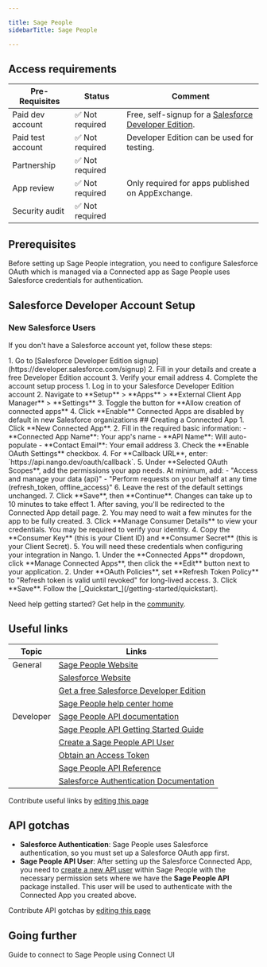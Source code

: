 ```yaml
---

title: Sage People
sidebarTitle: Sage People

---
```



<Overview />
<PreBuiltTooling />
<PreBuiltUseCases />

## Access requirements
| Pre-Requisites | Status | Comment|
| - | - | - |
| Paid dev account | ✅ Not required | Free, self-signup for a [Salesforce Developer Edition](https://developer.salesforce.com/signup). |
| Paid test account | ✅ Not required | Developer Edition can be used for testing. |
| Partnership | ✅ Not required | |
| App review | ✅ Not required | Only required for apps published on AppExchange. |
| Security audit | ✅ Not required | |


## Prerequisites
   
   Before setting up Sage People integration, you need to configure Salesforce OAuth which is managed via a Connected app as Sage People uses Salesforce credentials for authentication.

   ## Salesforce Developer Account Setup

   ### New Salesforce Users
   
   If you don't have a Salesforce account yet, follow these steps:

   <Steps>
     <Step title="Sign up for Salesforce Developer Edition">
       1. Go to [Salesforce Developer Edition signup](https://developer.salesforce.com/signup)
       2. Fill in your details and create a free Developer Edition account
       3. Verify your email address
       4. Complete the account setup process
     </Step>
     <Step title="Enable Connected Apps">
       1. Log in to your Salesforce Developer Edition account
       2. Navigate to **Setup** > **Apps** > **External Client App Manager** > **Settings**
       3. Toggle the button for **Allow creation of connected apps**
       4. Click **Enable**
       <Note>Connected Apps are disabled by default in new Salesforce organizations</Note>
     </Step>
   </Steps>
    ## Creating a Connected App
    <Steps>
      <Step title="Configure Connected App settings">
        1. Click **New Connected App**.
        2. Fill in the required basic information:
           - **Connected App Name**: Your app's name
           - **API Name**: Will auto-populate
           - **Contact Email**: Your email address
        3. Check the **Enable OAuth Settings** checkbox.
        4. For **Callback URL**, enter: `https://api.nango.dev/oauth/callback`.
        5. Under **Selected OAuth Scopes**, add the permissions your app needs. At minimum, add:
           - "Access and manage your data (api)"
           - "Perform requests on your behalf at any time (refresh_token, offline_access)"
        6. Leave the rest of the default settings unchanged.
        7. Click **Save**, then **Continue**.
        <Note>Changes can take up to 10 minutes to take effect</Note>
      </Step>
      <Step title="Obtain API credentials">
        1. After saving, you'll be redirected to the Connected App detail page.
        2. You may need to wait a few minutes for the app to be fully created.
        3. Click **Manage Consumer Details** to view your credentials. You may be required to verify your identity.
        4. Copy the **Consumer Key** (this is your Client ID) and **Consumer Secret** (this is your Client Secret).
        5. You will need these credentials when configuring your integration in Nango.
      </Step>
      <Step title="Configure token settings (recommended)">
        1. Under the **Connected Apps** dropdown, click **Manage Connected Apps**, then click the **Edit** button next to your application.
        2. Under **OAuth Policies**, set **Refresh Token Policy** to "Refresh token is valid until revoked" for long-lived access.
        3. Click **Save**.
      </Step>
  <Step title="Next">
    Follow the [_Quickstart_](/getting-started/quickstart).
  </Step>
</Steps>

<Tip>Need help getting started? Get help in the [community](https://nango.dev/slack).</Tip>


## Useful links
| Topic | Links |
| - | - |
| General | [Sage People Website](https://www.sage.com/en-us/sage-business-cloud/people/) |
| | [Salesforce Website](https://www.salesforce.com/) |
| | [Get a free Salesforce Developer Edition](https://developer.salesforce.com/signup) |
| | [Sage People help center home](https://help-people.sage.com/Content/Home/_Home.htm?tocpath=_____1)
| Developer | [Sage People API documentation](https://developer.sage.com/people/) |
| | [Sage People API Getting Started Guide](https://developer.sage.com/people/get-started/) |
| | [Create a Sage People API User](https://developer.sage.com/people/get-started/#create-a-sage-people-api-user) |
| | [Obtain an Access Token](https://developer.sage.com/people/get-started/#obtain-an-access-token) |
| | [Sage People API Reference](https://developer.sage.com/people/reference/) |
| | [Salesforce Authentication Documentation](https://help.salesforce.com/articleView?id=remoteaccess_authenticate.htm) |

<Note>Contribute useful links by [editing this page](https://github.com/nangohq/nango/tree/master/docs-v2/integrations/all/sage-people.mdx)</Note>

## API gotchas

- **Salesforce Authentication**: Sage People uses Salesforce authentication, so you must set up a Salesforce OAuth app first.
- **Sage People API User**: After setting up the Salesforce Connected App, you need to [create a new API user](/integrations/all/sage-people/connect#step-1-create-a-sage-people-api-user) within Sage People with the necessary permission sets where we have the **Sage People API** package installed. This user will be used to authenticate with the Connected App you created above.

<Note>Contribute API gotchas by [editing this page](https://github.com/nangohq/nango/tree/master/docs-v2/integrations/all/sage-people.mdx)</Note>

## Going further

<Card title="Connect to Sage People" icon="link" href="/integrations/all/sage-people/connect" horizontal>
  Guide to connect to Sage People using Connect UI
</Card>
